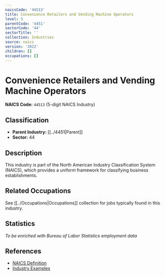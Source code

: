 ```yaml
---
naicsCode: '44513'
title: Convenience Retailers and Vending Machine Operators
level: 5
parentCode: '4451'
sectorCode: '44'
sectorTitle: ''
collection: Industries
source: naics
version: '2022'
children: []
occupations: []
---
```

# Convenience Retailers and Vending Machine Operators

**NAICS Code:** `44513` (5-digit NAICS Industry)

## Classification

- **Parent Industry:** [[../4451|Parent]]
- **Sector:** 44

## Description

This industry is part of the North American Industry Classification System (NAICS), which provides a uniform framework for classifying business establishments.

## Related Occupations

See [[../Occupations|Occupations]] collection for jobs typically found in this industry.

## Statistics

*To be enriched with Bureau of Labor Statistics employment data*

## References

- [NAICS Definition](https://www.census.gov/naics/)
- [Industry Examples](https://www.census.gov/naics/2022NAICS/)
